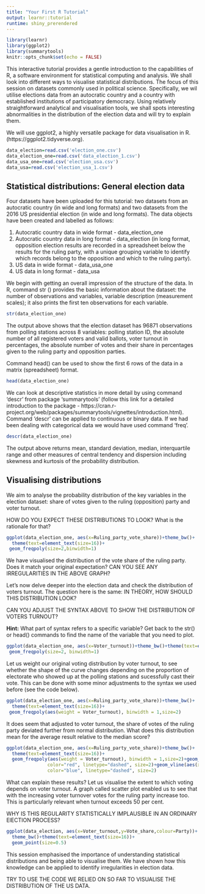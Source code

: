 ```yaml
---
title: "Your First R Tutorial"
output: learnr::tutorial
runtime: shiny_prerendered
---
```


```r
library(learnr)
library(ggplot2)
library(summarytools)
knitr::opts_chunk$set(echo = FALSE)
```


This interactive tutorial provides a gentle introduction to the capabilities of R, a software environment for statistical computing and analysis. We shall look into different ways to visualise statistical distributions. The focus of this session on datasets commonly used in political science. Specifically, we wil utilise elections data from an autocratic country and a country with established institutions of participatory democracy. Using relatively straightforward analytical and visualisation tools, we shall spots interesting abnormalities in the distribution of the election data and will try to explain them.

We will use ggplot2, a highly versatile package for data visualisation in R. (https://ggplot2.tidyverse.org).


```r
data_election=read.csv('election_one.csv')
data_election_one=read.csv('data_election_1.csv')
data_usa_one=read.csv('election_usa.csv')
data_usa=read.csv('election_usa_1.csv')
```


## Statistical distributions: General election data

Four datasets have been uploaded for this tutorial: two datasets from an autocratic country (in wide and long formats) and two datasets from the 2016 US presidential election (in wide and long formats). The data objects have been created and labelled as follows:

1. Autocratic country data in wide format - data_election_one
2. Autocratic country data in long format - data_election (in long format, opposition election results are recorded in a spreadsheet below the results for the ruling party, with a unique grouping variable to identify which records belong to the opposition and which to the ruling party).
3. US data in wide format - data_usa_one
4. US data in long format - data_usa


We begin with getting an overall impression of the structure of the data. In R, command str () provides the basic information about the dataset: the number of observations and variables, variable description (measurement scales); it also prints the first ten observations for each variable.

```r
str(data_election_one)
```

The output above shows that the election dataset has 96871 observations from polling stations across 8 variables: polling station ID, the absolute number of all registered voters and valid ballots, voter turnout in percentages, the absolute number of votes and their share in percentages given to the ruling party and opposition parties.

Command head() can be used to show the first 6 rows of the data in a matrix (spreadsheet) format.

```r
head(data_election_one)
```


We can look at descriptive statistics in more detail by using command 'descr' from package 'summarytools' (follow this link for a detailed introduction to the package - https://cran.r-project.org/web/packages/summarytools/vignettes/introduction.html). Command 'descr' can be applied to continuous or binary data. If we had been dealing with categorical data we would have used command 'freq'. 

```r
descr(data_election_one)
```

The output above returns mean, standard deviation, median, interquartile range and other measures of central tendency and dispersion including skewness and kurtosis of the probability distribution.

## Visualising distributions

We aim to analyse the probability distribution of the key variables in the election dataset: share of votes given to the ruling (opposition) party and voter turnout. 

HOW DO YOU EXPECT THESE DISTRIBUTIONS TO LOOK? What is the rationale for that?

```r
ggplot(data_election_one, aes(x=Ruling_party_vote_share))+theme_bw()+
  theme(text=element_text(size=16))+
 geom_freqpoly(size=2,binwidth=1)
```

We have visualised the distribution of the vote share of the ruling party. Does it match your original expectation? CAN YOU SEE ANY IRREGULARITIES IN THE ABOVE GRAPH?

Let's now delve deeper into the election data and check the distribution of voters turnout. The question here is the same: IN THEORY, HOW SHOULD THIS DISTRIBUTION LOOK?

CAN YOU ADJUST THE SYNTAX ABOVE TO SHOW THE DISTRIBUTION OF VOTERS TURNOUT?

<div id="freq-plot-1-hint">
**Hint:** What part of syntax refers to a specific variable? Get back to the str() or head() commands to find the name of the variable that you need to plot.
</div>

```r
ggplot(data_election_one, aes(x=Voter_turnout))+theme_bw()+theme(text=element_text(size=16))+
 geom_freqpoly(size=2, binwidth=1)
```


Let us weight our original voting distribution by voter turnout, to see whether the shape of the curve changes depending on the proportion of electorate who showed up at the polling stations and sucessfully cast their vote. This can be done with some minor adjustments to the syntax we used before (see the code below). 

```r
ggplot(data_election_one, aes(x=Ruling_party_vote_share))+theme_bw()+
  theme(text=element_text(size=16))+
 geom_freqpoly(aes(weight = Voter_turnout), binwidth = 1,size=2)
```

It does seem that adjusted to voter turnout, the share of votes of the ruling party deviated further from normal distribution. What does this distribution mean for the average result relative to the median score?

```r
ggplot(data_election_one, aes(x=Ruling_party_vote_share))+theme_bw()+
  theme(text=element_text(size=16))+
  geom_freqpoly(aes(weight = Voter_turnout), binwidth = 1,size=2)+geom_vline(aes(xintercept=mean(Ruling_party_vote_share)),
               color="red", linetype="dashed", size=2)+geom_vline(aes(xintercept=median(Ruling_party_vote_share)),
               color="blue", linetype="dashed", size=2)
```


What can explain these results? Let us visualise the extent to which voting depends on voter turnout. A graph called scatter plot enabled us to see that with the increasing voter turnover votes for the ruling party increase too. This is particularly relevant when turnout exceeds 50 per cent. 

WHY IS THIS REGULARITY STATISTICALLY IMPLAUSIBLE IN AN ORDINARY ElECTION PROCESS?


```r
ggplot(data_election, aes(x=Voter_turnout,y=Vote_share,colour=Party))+
  theme_bw()+theme(text=element_text(size=16))+
  geom_point(size=0.5)
```



This session emphasised the importance of understanding statistical distributions and being able to visualise them. We have shown how this knowledge can be applied to identify irregularities in election data. 

TRY TO USE THE CODE WE RELIED ON SO FAR TO VISUALISE THE DISTRIBUTION OF THE US DATA.
